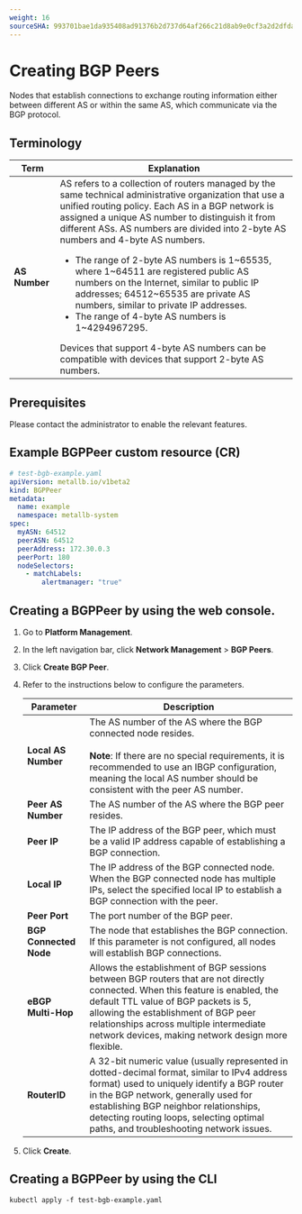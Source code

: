 ```yaml
---
weight: 16
sourceSHA: 993701bae1da935408ad91376b2d737d64af266c21d8ab9e0cf3a2d2dfdaad16
---
```


# Creating BGP Peers

Nodes that establish connections to exchange routing information either between different AS or within the same AS, which communicate via the BGP protocol.

## Terminology

| Term          | Explanation                                                                                                                                                                                                                                                                                                                                                                                                                                                                                                                                                                                                                                                                                             |
| ------------- | ------------------------------------------------------------------------------------------------------------------------------------------------------------------------------------------------------------------------------------------------------------------------------------------------------------------------------------------------------------------------------------------------------------------------------------------------------------------------------------------------------------------------------------------------------------------------------------------------------------------------------------------------------------------------------------------------------- |
| **AS Number** | AS refers to a collection of routers managed by the same technical administrative organization that use a unified routing policy. Each AS in a BGP network is assigned a unique AS number to distinguish it from different ASs. AS numbers are divided into 2-byte AS numbers and 4-byte AS numbers. <ul><li>The range of 2-byte AS numbers is 1~65535, where 1\~64511 are registered public AS numbers on the Internet, similar to public IP addresses; 64512\~65535 are private AS numbers, similar to private IP addresses.</li><li>The range of 4-byte AS numbers is 1\~4294967295.</li></ul> Devices that support 4-byte AS numbers can be compatible with devices that support 2-byte AS numbers. |

## Prerequisites

Please contact the administrator to enable the relevant features.

## Example BGPPeer custom resource (CR)

```yaml
# test-bgb-example.yaml
apiVersion: metallb.io/v1beta2
kind: BGPPeer
metadata:
  name: example
  namespace: metallb-system
spec:
  myASN: 64512
  peerASN: 64512
  peerAddress: 172.30.0.3
  peerPort: 180
  nodeSelectors:
    - matchLabels:
        alertmanager: "true"
```

## Creating a BGPPeer by using the web console.

1. Go to **Platform Management**.

2. In the left navigation bar, click **Network Management** > **BGP Peers**.

3. Click **Create BGP Peer**.

4. Refer to the instructions below to configure the parameters.

   | Parameter              | Description                                                                                                                                                                                                                                                                                                        |
   | ---------------------- | ------------------------------------------------------------------------------------------------------------------------------------------------------------------------------------------------------------------------------------------------------------------------------------------------------------------ |
   | **Local AS Number**    | The AS number of the AS where the BGP connected node resides.<br /><br /><b>Note</b>: If there are no special requirements, it is recommended to use an IBGP configuration, meaning the local AS number should be consistent with the peer AS number.                                                              |
   | **Peer AS Number**     | The AS number of the AS where the BGP peer resides.                                                                                                                                                                                                                                                                |
   | **Peer IP**            | The IP address of the BGP peer, which must be a valid IP address capable of establishing a BGP connection.                                                                                                                                                                                                         |
   | **Local IP**           | The IP address of the BGP connected node. When the BGP connected node has multiple IPs, select the specified local IP to establish a BGP connection with the peer.                                                                                                                                                 |
   | **Peer Port**          | The port number of the BGP peer.                                                                                                                                                                                                                                                                                   |
   | **BGP Connected Node** | The node that establishes the BGP connection. If this parameter is not configured, all nodes will establish BGP connections.                                                                                                                                                                                       |
   | **eBGP Multi-Hop**     | Allows the establishment of BGP sessions between BGP routers that are not directly connected. When this feature is enabled, the default TTL value of BGP packets is 5, allowing the establishment of BGP peer relationships across multiple intermediate network devices, making network design more flexible.     |
   | **RouterID**           | A 32-bit numeric value (usually represented in dotted-decimal format, similar to IPv4 address format) used to uniquely identify a BGP router in the BGP network, generally used for establishing BGP neighbor relationships, detecting routing loops, selecting optimal paths, and troubleshooting network issues. |

5. Click **Create**.

## Creating a BGPPeer by using the CLI

```shell
kubectl apply -f test-bgb-example.yaml
```

